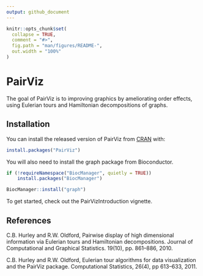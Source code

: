 ```yaml
---
output: github_document
---
```


<!-- README.md is generated from README.Rmd. Please edit that file -->

```r
knitr::opts_chunk$set(
  collapse = TRUE,
  comment = "#>",
  fig.path = "man/figures/README-",
  out.width = "100%"
)
```

# PairViz

<!-- badges: start -->
<!-- badges: end -->

The goal of PairViz is to improving graphics by ameliorating order effects, using Eulerian tours and Hamiltonian decompositions of  graphs.

## Installation

You can install the released version of PairViz from [CRAN](https://CRAN.R-project.org) with:

```r
install.packages("PairViz")
```

You will also need to install the graph package from Bioconductor.

```r
if (!requireNamespace("BiocManager", quietly = TRUE))
    install.packages("BiocManager")

BiocManager::install("graph")
```

To get started, check out the PairVizIntroduction vignette.


## References

C.B. Hurley and R.W. Oldford,
Pairwise display of high dimensional information via 
Eulerian tours and Hamiltonian decompositions. Journal of Computational and Graphical Statistics.
19(10), pp. 861--886, 2010.

C.B. Hurley and R.W. Oldford, 
Eulerian tour algorithms for data visualization and the PairViz package. 
Computational Statistics, 26(4), pp 613--633, 2011. 

